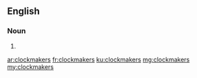 ==English==

===Noun===
{{head|en}}

# {{plural of|clockmaker}}

[[ar:clockmakers]]
[[fr:clockmakers]]
[[ku:clockmakers]]
[[mg:clockmakers]]
[[my:clockmakers]]
